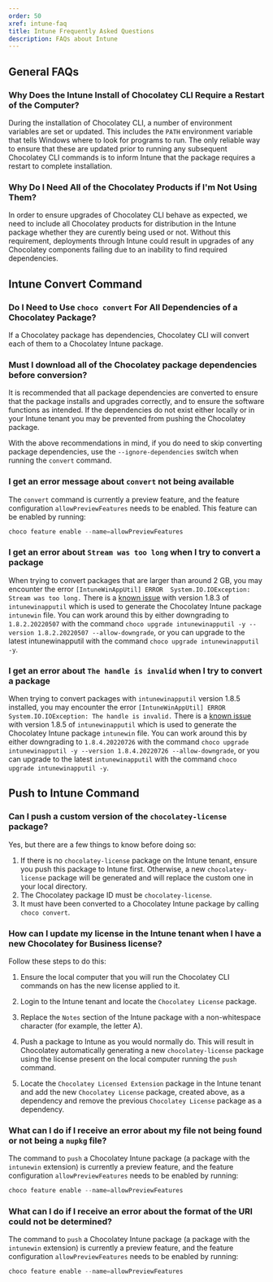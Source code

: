 ---
order: 50
xref: intune-faq
title: Intune Frequently Asked Questions
description: FAQs about Intune
---

<IntuneNote />

## General FAQs

### Why Does the Intune Install of Chocolatey CLI Require a Restart of the Computer?

During the installation of Chocolatey CLI, a number of environment variables are set or updated. This includes the `PATH` environment variable that tells Windows where to look for programs to run. The only reliable way to ensure that these are updated prior to running any subsequent Chocolatey CLI commands is to inform Intune that the package requires a restart to complete installation.

### Why Do I Need All of the Chocolatey Products if I'm Not Using Them?

In order to ensure upgrades of Chocolatey CLI behave as expected, we need to include all Chocolatey products for distribution in the Intune package whether they are curently being used or not. Without this requirement, deployments through Intune could result in upgrades of any Chocolatey components failing due to an inability to find required dependencies.

## Intune Convert Command

### Do I Need to Use `choco convert` For All Dependencies of a Chocolatey Package?

If a Chocolatey package has dependencies, Chocolatey CLI will convert each of them to a Chocolatey Intune package.

### Must I download all of the Chocolatey package dependencies before conversion?

It is recommended that all package dependencies are converted to ensure that the package installs and upgrades correctly, and to ensure the software functions as intended. If the dependencies do not exist either locally or in your Intune tenant you may be prevented from pushing the Chocolatey package.

With the above recommendations in mind, if you do need to skip converting package dependencies, use the `--ignore-dependencies` switch when running the `convert` command.

### I get an error message about `convert` not being available

The `convert` command is currently a preview feature, and the feature configuration `allowPreviewFeatures` needs to be enabled. This feature can be enabled by running:

```powershell
choco feature enable --name=allowPreviewFeatures
```

### I get an error about `Stream was too long` when I try to convert a package

When trying to convert packages that are larger than around 2 GB, you may encounter the error `[IntuneWinAppUtil] ERROR  System.IO.IOException: Stream was too long.` There is a [known issue](https://github.com/microsoft/Microsoft-Win32-Content-Prep-Tool/issues/58) with version 1.8.3 of `intunewinapputil` which is used to generate the Chocolatey Intune package `intunewin` file. You can work around this by either downgrading to `1.8.2.20220507` with the command `choco upgrade intunewinapputil -y --version 1.8.2.20220507 --allow-downgrade`, or you can upgrade to the latest intunewinapputil with the command `choco upgrade intunewinapputil -y`.

### I get an error about `The handle is invalid` when I try to convert a package

When trying to convert packages with `intunewinapputil` version 1.8.5 installed, you may encounter the error `[IntuneWinAppUtil] ERROR  System.IO.IOException: The handle is invalid.` There is a [known issue](https://github.com/microsoft/Microsoft-Win32-Content-Prep-Tool/issues/111) with version 1.8.5 of `intunewinapputil` which is used to generate the Chocolatey Intune package `intunewin` file. You can work around this by either downgrading to `1.8.4.20220726` with the command `choco upgrade intunewinapputil -y --version 1.8.4.20220726 --allow-downgrade`, or you can upgrade to the latest `intunewinapputil` with the command `choco upgrade intunewinapputil -y`.

## Push to Intune Command

### Can I push a custom version of the `chocolatey-license` package?

Yes, but there are a few things to know before doing so:

1. If there is no `chocolatey-license` package on the Intune tenant, ensure you push this package to Intune first. Otherwise, a new `chocolatey-license` package will be generated and will replace the custom one in your local directory.
1. The Chocolatey package ID must be `chocolatey-license`.
1. It must have been converted to a Chocolatey Intune package by calling `choco convert`.

### How can I update my license in the Intune tenant when I have a new Chocolatey for Business license?

Follow these steps to do this:


1. Ensure the local computer that you will run the Chocolatey CLI commands on has the new license applied to it.

1. Login to the Intune tenant and locate the `Chocolatey License` package.
1. Replace the `Notes` section of the Intune package with a non-whitespace character (for example, the letter A).
1. Push a package to Intune as you would normally do. This will result in Chocolatey automatically generating a new `chocolatey-license` package using the license present on the local computer running the `push` command.
1. Locate the `Chocolatey Licensed Extension` package in the Intune tenant and add the new `Chocolatey License` package, created above, as a dependency and remove the previous `Chocolatey License` package as a dependency.


### What can I do if I receive an error about my file not being found or not being a `nupkg` file?

The command to `push` a Chocolatey Intune package (a package with the `intunewin` extension) is currently a preview feature, and the feature configuration `allowPreviewFeatures` needs to be enabled by running:

```powershell
choco feature enable --name=allowPreviewFeatures
```

### What can I do if I receive an error about the format of the URI could not be determined?

The command to `push` a Chocolatey Intune package (a package with the `intunewin` extension) is currently a preview feature, and the feature configuration `allowPreviewFeatures` needs to be enabled by running:

```powershell
choco feature enable --name=allowPreviewFeatures
```
